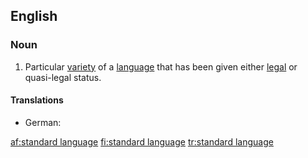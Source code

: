 ==English==
{{wikipedia}}

===Noun===
{{en-noun|sg=[[standard]] [[language]]}}

# Particular [[variety]] of a [[language]] that has been given either [[legal]] or quasi-legal status.

====Translations====
* German: {{t+|de|Ausbausprache|f}}

[[af:standard language]]
[[fi:standard language]]
[[tr:standard language]]